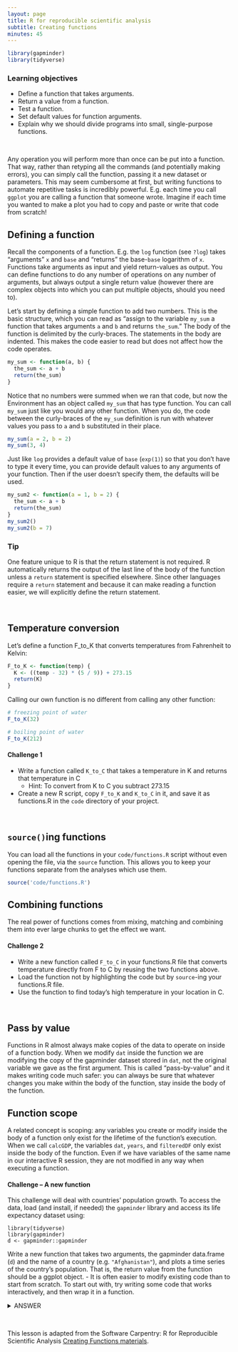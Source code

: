 ```yaml
---
layout: page
title: R for reproducible scientific analysis
subtitle: Creating functions
minutes: 45
---
```


```r
library(gapminder)
library(tidyverse)
```

<div class = "blue">

### Learning objectives

* Define a function that takes arguments.
* Return a value from a function.
* Test a function.
* Set default values for function arguments.
* Explain why we should divide programs into small, single-purpose functions.
</div>
<br>

Any operation you will perform more than once can be put into a function. That way, rather than retyping all the commands (and potentially making errors), you can simply call the function, passing it a new dataset or parameters. This may seem cumbersome at first, but writing functions to automate repetitive tasks is incredibly powerful. E.g. each time you call `ggplot` you are calling a function that someone wrote. Imagine if each time you wanted to make a plot you had to copy and paste or write that code from scratch!



## Defining a function

Recall the components of a function. E.g. the `log` function (see `?log`) takes "arguments" `x` and `base` and "returns" the base-`base` logarithm of `x`. Functions take arguments as input and yield return-values as output. You can define functions to do any number of operations on any number of arguments, but always output a single return value (however there are complex objects into which you can put multiple objects, should you need to).

Let's start by defining a simple function to add two numbers. This is the basic structure, which you can read as "assign to the variable `my_sum` a function that takes arguments `a` and `b` and returns `the_sum`." The body of the function is delimited by the curly-braces. The statements in the body are indented. This makes the code easier to read but does not affect how the code operates. 

```r
my_sum <- function(a, b) {
  the_sum <- a + b
  return(the_sum)
}
```

Notice that no numbers were summed when we ran that code, but now the Environment has an object called `my_sum` that has type function. You can call `my_sum` just like you would any other function. When you do, the code between the curly-braces of the `my_sum` definition is run with whatever values you pass to `a` and `b` substituted in their place.

```r
my_sum(a = 2, b = 2)
my_sum(3, 4)
```

Just like `log` provides a default value of `base` (`exp(1)`) so that you don't have to type it every time, you can provide default values to any arguments of your function. Then if the user doesn't specify them, the defaults will be used.

```r
my_sum2 <- function(a = 1, b = 2) {
  the_sum <- a + b
  return(the_sum)
}
my_sum2()
my_sum2(b = 7)
```

<div class = "blue">

### Tip

One feature unique to R is that the return statement is not required.
R automatically returns the output of the last line of the body
of the function unless a `return` statement is specified elsewhere.
Since other languages require a `return` statement and because it can make
reading a function easier, we will explicitly define the return statement.
</div>
<br>

## Temperature conversion

Let’s define a function F_to_K that converts temperatures from Fahrenheit to Kelvin:

```r
F_to_K <- function(temp) {
  K <- ((temp - 32) * (5 / 9)) + 273.15
  return(K)
}
```

Calling our own function is no different from calling any other function:

```r
# freezing point of water
F_to_K(32)
```

```r
# boiling point of water
F_to_K(212)
```

<div class = "blue">

#### Challenge 1

- Write a function called `K_to_C` that takes a temperature in K
and returns that temperature in C
   - Hint: To convert from K to C you subtract 273.15
- Create a new R script, copy `F_to_K` and `K_to_C` in it, and save it as 
functions.R in the `code` directory of your project.
</div>
<br>

## `source()`ing functions

You can load all the functions in your `code/functions.R` script without even opening the file, via the `source` function. This allows you to keep your functions separate from the analyses which use them. 

```r
source('code/functions.R')
```


## Combining functions

The real power of functions comes from mixing, matching and combining them
into ever large chunks to get the effect we want.

<div class = "blue">
#### Challenge 2

- Write a new function called `F_to_C` in your functions.R file that converts 
temperature directly from F to C by reusing the two functions above.
- Load the function not by highlighting the code but by `source`-ing your functions.R file.
- Use the function to find today's high temperature in your location in C.
</div>
<br>


<!-- ### A more-useful function -->

<!-- Let's write a function to calculate countries' GDPs in their local currency.  -->

<!-- - Start with Canada, exchange rate is 1.279098 -->

<!-- - Turn that into a function that takes country and exchange rate. -->

<!-- - Here is a [table of exchange rates for many countries](https://raw.githubusercontent.com/michaellevy/gapminder-R/gh-pages/data/simple_exchange_rate.csv). -->

<!-- - Call the function with some row -->

<!-- - lapply over rows -->


<!-- ### Do by joins -->

<!-- And by year -->

<!-- - Get all the exchange rates over time. You can [download that here](https://raw.githubusercontent.com/michaellevy/gapminder-R/gh-pages/data/exchange_rate.csv). -->

<!-- - join, filter -->


## Pass by value

Functions in R almost always make copies of the data to operate on
inside of a function body. When we modify `dat` inside the function
we are modifying the copy of the gapminder dataset stored in `dat`,
not the original variable we gave as the first argument.
This is called "pass-by-value" and it makes writing code much safer:
you can always be sure that whatever changes you make within the
body of the function, stay inside the body of the function.

## Function scope

A related concept is scoping: any variables you
create or modify inside the body of a function only exist for the lifetime
of the function's execution. When we call `calcGDP`, the variables `dat`,
 `years`, and `filteredDF` only exist inside the body of the function. Even if we
have variables of the same name in our interactive R session, they are
not modified in any way when executing a function.


<div class = "blue">
#### Challenge -- A new function {.challenge}

This challenge will deal with countries' population growth. To access the data, load (and install, if needed) the `gapminder` library and access its life expectancy dataset using:

```
library(tidyverse)
library(gapminder)
d <- gapminder::gapminder
```

Write a new function that takes two arguments, the gapminder data.frame (`d`) and the name of a country (e.g. `"Afghanistan"`), and plots a time series of the country's population. That is, the return value from the function should be a ggplot object.
   - It is often easier to modify existing code than to start from scratch. To start out with, try writing some code that works interactively, and then wrap it in a function.


<details>
<summary>ANSWER</summary>
```r
plotPopGrowth <- function(countrytoplot, dat = gapminder) {
    df <- filter(dat, country == countrytoplot) 
    plot <- ggplot(df, aes(year, pop)) + 
        geom_line()
    return(plot)
}
plotPopGrowth('Canada')
```
</details>
</div>
<br>


This lesson is adapted from the Software Carpentry: R for Reproducible Scientific Analysis [Creating Functions materials](http://data-lessons.github.io/gapminder-R/07-functions.html).
